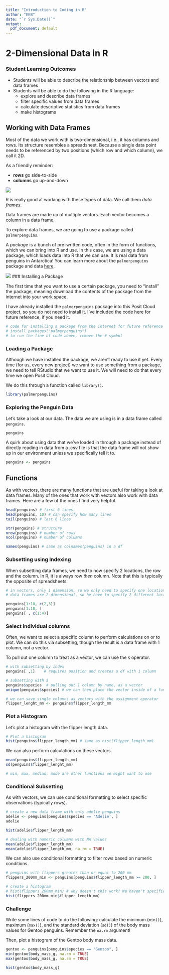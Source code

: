 ```yaml
---
title: "Introduction to Coding in R"
author: "EKB"
date: "`r Sys.Date()`"
output: 
  pdf_document: default
---
```


# 2-Dimensional Data in R

### Student Learning Outcomes

-   Students will be able to describe the relationship between vectors and data frames
-   Students will be able to do the following in the R language:
    -   explore and describe data frames
    -   filter specific values from data frames
    -   calculate descriptive statistics from data frames
    -   make histograms

## Working with Data Frames

Most of the data we work with is two-dimensional, i.e., it has columns and rows. Its structure resembles a spreadsheet. Because a single data point needs to be referenced by two positions (which row and which column), we call it 2D.

As a friendly reminder:

-   **rows** go side-to-side
-   **columns** go up-and-down

![](rows_and_columns.png)

R is really good at working with these types of data. We call them *data frames*.

Data frames are made up of multiple vectors. Each vector becomes a column in a data frame.

To explore data frames, we are going to use a package called `palmerpenguins`.

A *package* is a bunch of pre-written code, often in the form of functions, which we can bring into R and use. In this case, we are using a data package, which loads data into R that we can use. It is real data from penguins in Antarctica! You can learn more about the `palmerpenguins` package and data [here](https://allisonhorst.github.io/palmerpenguins/).

![](lter_penguins.png) \### Installing a Package

The first time that you want to use a certain package, you need to "install" the package, meaning download the contents of the package from the internet into your work space.

I have already installed the `palmerpenguins` package into this Posit Cloud project, so you do not need to install it. I've included the code here for future reference, if you need it.

```r
# code for installing a package from the internet for future reference
# install.packages("palmerpenguins")
# to run the line of code above, remove the # symbol
```

### Loading a Package

Although we have installed the package, we aren't ready to use it yet. Every time (for us, every new project) we want to use something from a package, we need to tell RStudio that we want to use it. We will need to do that every time we open Posit Cloud.

We do this through a function called `library()`.

```r
library(palmerpenguins) 
```

### Exploring the Penguin Data

Let's take a look at our data. The data we are using is in a data frame called `penguins`.

```r
penguins
```

A quirk about using data that we've loaded in through a package instead of directly reading in data from a .csv file is that the data frame will not show up in our environment unless we specifically tell it to.

```r
penguins <- penguins
```

## Functions

As with vectors, there are many functions that are useful for taking a look at data frames. Many of the ones that work with vectors also work with data frames. Here are a few of the ones I find very helpful.

```r
head(penguins) # first 6 lines 
head(penguins, 10) # can specify how many lines 
tail(penguins) # last 6 lines 

str(penguins) # structure 
nrow(penguins) # number of rows
ncol(penguins) # number of columns

names(penguins) # same as colnames(penguins) in a df
```

### Subsetting using Indexing

When subsetting data frames, we need to now specify 2 locations, the row and the column. In R, it is always row *then* column. Note that this is typically the opposite of spreadsheets.

```r
# in vectors, only 1 dimension, so we only need to specify one location
# data frames are 2-dimensional, so he have to specify 2 different locations

penguins[1:10, c(2,3)] 
penguins[1:10, ] 
penguins[ , c(1:4)]
```

### Select individual columns

Often, we want to select a specific column to perform calculations on or to plot. We can do this via subsetting, though the result is a data frame with 1 column, not a vector.

To pull out one column to treat as a vector, we can use the `$` operator.

```r
# with subsetting by index
penguins[ ,1]    # requires position and creates a df with 1 column

# subsetting with $
penguins$species  # pulling out 1 column by name, as a vector
unique(penguins$species) # we can then place the vector inside of a function

# we can save single columns as vectors with the assignment operator
flipper_lenght_mm <- penguins$flipper_length_mm
```

### Plot a Histogram

Let's plot a histogram with the flipper length data.

```r
# Plot a histogram
hist(penguins$flipper_length_mm) # same as hist(flipper_length_mm)
```

We can also perform calculations on these vectors.

```r
mean(penguins$flipper_length_mm)
sd(penguins$flipper_lenght_mm)

# min, max, median, mode are other functions we might want to use
```

### Conditional Subsetting

As with vectors, we can use conditional formatting to select specific observations (typically rows).

```r
# create a new data frame with only adelie penguins
adelie <- penguins[penguins$species == 'Adelie', ] 
adelie

hist(adelie$flipper_length_mm)

# dealing with numeric columns with NA values
mean(adelie$flipper_length_mm)
mean(adelie$flipper_length_mm, na.rm = TRUE)
```

We can also use conditional formatting to filter rows based on numeric conditions.

```r
# penguins with flippers greater than or equal to 200 mm
flippers_200mm_min <- penguins[penguins$flipper_length_mm >= 200, ] 

# create a histogram
# hist(flippers_200mm_min) # why doesn't this work? We haven't specified a column 
hist(flippers_200mm_min$flipper_length_mm)
```

### Challenge

Write some lines of code to do the following: calculate the minimum (`min()`), maximum (`max()`), and the standard deviation (`sd()`) of the body mass values for Gentoo penguins. Remember the `na.rm` argument!

Then, plot a histogram of the Gentoo body mass data.

```r
gentoo <- penguins[penguins$species == "Gentoo", ]
min(gentoo$body_mass_g, na.rm = TRUE)
max(gentoo$body_mass_g, na.rm = TRUE)

hist(gentoo$body_mass_g)
```
